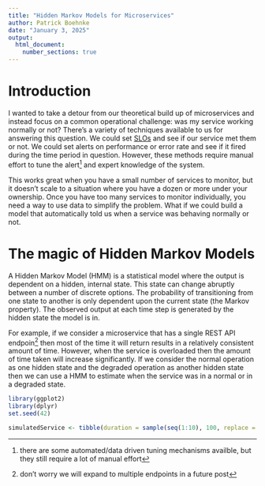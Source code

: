 ```yaml
---
title: "Hidden Markov Models for Microservices"
author: Patrick Boehnke
date: "January 3, 2025"
output:
  html_document:
    number_sections: true
---
```


# Introduction
I wanted to take a detour from our theoretical build up of microservices and instead focus on a common operational challenge: was my service working normally or not? There's a variety of techniques available to us for answering this question. We could set [SLOs](https://cloud.google.com/blog/products/devops-sre/sre-fundamentals-slis-slas-and-slos) and see if our service met them or not. We could set alerts on performance or error rate and see if it fired during the time period in question. However, these methods require manual effort to tune the alert^[there are some automated/data driven tuning mechanisms availble, but they still require a lot of manual effort] and expert knowledge of the system. 

This works great when you have a small number of services to monitor, but it doesn't scale to a situation where you have a dozen or more under your ownership. Once you have too many services to monitor individually, you need a way to use data to simplify the problem. What if we could build a model that automatically told us when a service was behaving normally or not.

# The magic of Hidden Markov Models
A Hidden Markov Model (HMM) is a statistical model where the output is dependent on a hidden, internal state. This state can change abruptly between a number of discrete options. The probability of transitioning from one state to another is only dependent upon the current state (the Markov property). The observed output at each time step is generated by the hidden state the model is in. 

For example, if we consider a microservice that has a single REST API endpoin^[don't worry we will expand to multiple endpoints in a future post] then most of the time it will return results in a relatively consistent amount of time. However, when the service is overloaded then the amount of time taken will increase significantly. If we consider the normal operation as one hidden state and the degraded operation as another hidden state then we can use a HMM to estimate when the service was in a normal or in a degraded state.

```r
library(ggplot2)
library(dplyr)
set.seed(42)

simulatedService <- tibble(duration = sample(seq(1:10), 100, replace = TRUE))
```